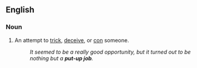 ==English==

===Noun===
{{en-noun|head=[[put-up]] [[job]]}}

# An attempt to [[trick]], [[deceive]], or [[con]] someone.
#: ''It seemed to be a really good opportunity, but it turned out to be nothing but a '''put-up job'''.''